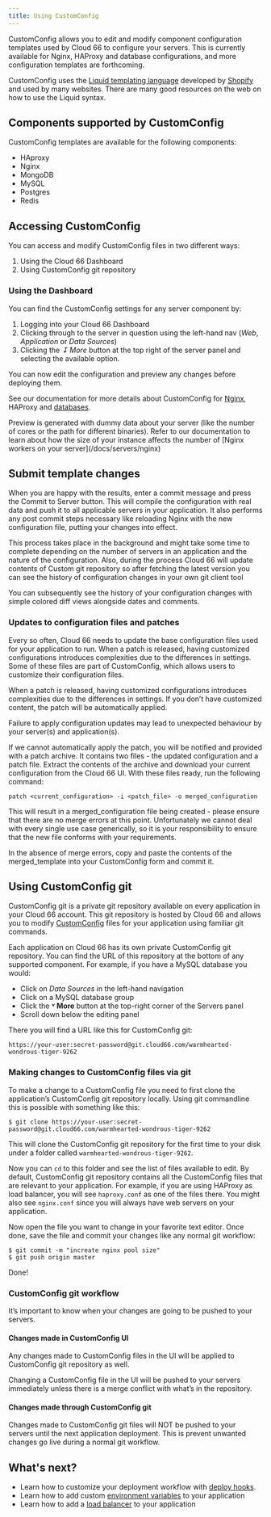 ```yaml
---
title: Using CustomConfig
---
```


CustomConfig allows you to edit and modify component configuration templates used by Cloud 66 to configure your servers. This is currently available for Nginx, HAProxy and database configurations, and more configuration templates are forthcoming.

CustomConfig uses the [Liquid templating language](https://shopify.github.io/liquid/) developed by [Shopify](https://www.shopify.com/) and used by many websites. There are many good resources on the web on how to use the Liquid syntax.

## Components supported by CustomConfig

CustomConfig templates are available for the following components:

* HAproxy
* Nginx
* MongoDB    
* MySQL
* Postgres
* Redis

## Accessing CustomConfig

You can access and modify CustomConfig files in two different ways:

1. Using the Cloud 66 Dashboard
2. Using CustomConfig git repository

### Using the Dashboard

You can find the CustomConfig settings for any server component by:

1. Logging into your Cloud 66 Dashboard
2. Clicking through to the server in question using the left-hand nav (*Web*, *Application* or *Data Sources*)
3. Clicking the *&#8615; More* button at the top right of the server panel and selecting the available option.

You can now edit the configuration and preview any changes before deploying them.

See our documentation for more details about CustomConfig for [Nginx](/docs/servers/nginx), HAProxy and [databases](/docs/databases/database-management#customize-your-database-configuration).

<Callout type="warning" title="Preview uses dummy data">
Preview is generated with dummy data about your server (like the number of cores or the path for different binaries). Refer to our documentation to learn about how the size of your instance affects the number of [Nginx workers on your server](/docs/servers/nginx)
</Callout>

## Submit template changes

When you are happy with the results, enter a commit message and press the Commit to Server button. This will compile the configuration with real data and push it to all applicable servers in your application. It also performs any post commit steps necessary like reloading Nginx with the new configuration file, putting your changes into effect.

This process takes place in the background and might take some time to complete depending on the number of servers in an application and the nature of the configuration. Also, during the process Cloud 66 will update contents of Custom git repository so after fetching the latest version you can see the history of configuration changes in your own git client tool

You can subsequently see the history of your configuration changes with simple colored diff views alongside dates and comments.

### Updates to configuration files and patches

Every so often, Cloud 66 needs to update the base configuration files used for your application to run. When a patch is released, having customized configurations introduces complexities due to the differences in settings. Some of these files are part of CustomConfig, which allows users to customize their configuration files.

When a patch is released, having customized configurations introduces complexities due to the differences in settings. If you don’t have customized content, the patch will be automatically applied.

<Callout type="warning" title="Warning">
Failure to apply configuration updates may lead to unexpected behaviour by your server(s) and application(s). 
</Callout>

If we cannot automatically apply the patch, you will be notified and provided with a patch archive. It contains two files - the updated configuration and a patch file. Extract the contents of the archive and download your current configuration from the Cloud 66 UI. With these files ready, run the following command:

`patch <current_configuration> -i <patch_file> -o merged_configuration`

This will result in a merged_configuration file being created - please ensure that there are no merge errors at this point. Unfortunately we cannot deal with every single use case generically, so it is your responsibility to ensure that the new file conforms with your requirements.

In the absence of merge errors, copy and paste the contents of the merged_template into your CustomConfig form and commit it.

## Using CustomConfig git

CustomConfig git is a private git repository available on every application in your Cloud 66 account. This git repository is hosted by Cloud 66 and allows you to modify [CustomConfig](/docs/custom-config/custom-config) files for your application using familiar git commands.

Each application on Cloud 66 has its own private CustomConfig git repository. You can find the URL of this repository at the bottom of any supported component. For example, if you have a MySQL database you would:

 * Click on *Data Sources* in the left-hand navigation
 * Click on a MySQL database group 
 * Click the **&#709; More** button at the top-right corner of the Servers panel
 * Scroll down below the editing panel

There you will find a URL like this for CustomConfig git:

```shell
https://your-user:secret-password@git.cloud66.com/warmhearted-wondrous-tiger-9262
```

### Making changes to CustomConfig files via git

To make a change to a CustomConfig file you need to first clone the application’s CustomConfig git repository locally. Using git commandline this is possible with something like this:

```shell
$ git clone https://your-user:secret-password@git.cloud66.com/warmhearted-wondrous-tiger-9262
```

This will clone the CustomConfig git repository for the first time to your disk under a folder called `warmhearted-wondrous-tiger-9262`.

Now you can `cd` to this folder and see the list of files available to edit. By default, CustomConfig git repository contains all the CustomConfig files that are relevant to your application. For example, if you are using HAProxy as load balancer, you will see `haproxy.conf` as one of the files there. You might also see `nginx.conf` since you will always have web servers on your application.

Now open the file you want to change in your favorite text editor. Once done, save the file and commit your changes like any normal git workflow:

```shell
$ git commit -m "increate nginx pool size"
$ git push origin master
```

Done!

### CustomConfig git workflow

It’s important to know when your changes are going to be pushed to your servers.

#### Changes made in CustomConfig UI

Any changes made to CustomConfig files in the UI will be applied to CustomConfig git repository as well.

Changing a CustomConfig file in the UI will be pushed to your servers immediately unless there is a merge conflict with what’s in the repository.

#### Changes made through CustomConfig git

Changes made to CustomConfig git files will NOT be pushed to your servers until the next application deployment. This is prevent unwanted changes go live during a normal git workflow.


## What's next?

* Learn how to customize your deployment workflow with [deploy hooks](/docs/deploy-hooks/deploy-hooks).
* Learn how to add custom [environment variables](/docs/build-and-config/env-vars) to your application
* Learn how to add a [load balancer](/docs/load-balancers/load-balancer) to your application